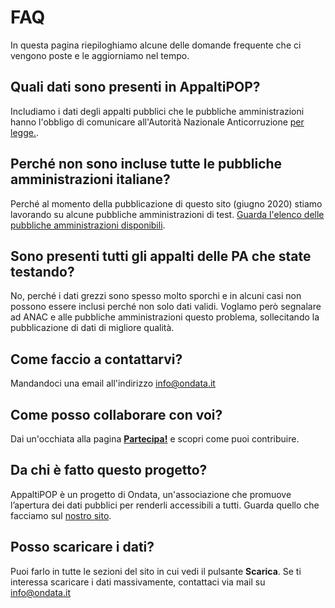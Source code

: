 # FAQ

In questa pagina riepiloghiamo alcune delle domande frequente che ci vengono poste e le aggiorniamo nel tempo.

## Quali dati sono presenti in AppaltiPOP?

Includiamo i dati degli appalti pubblici che le pubbliche amministrazioni hanno l'obbligo di comunicare all'Autorità Nazionale Anticorruzione [per legge.](http://www.anticorruzione.it/portal/public/classic/Attivitadocumentazione/ContrattiPubblici/Normativa).

## Perché non sono incluse tutte le pubbliche amministrazioni italiane?

Perché al momento della pubblicazione di questo sito (giugno 2020) stiamo lavorando su alcune pubbliche amministrazioni di test. [Guarda l'elenco delle pubbliche amministrazioni disponibili](./buyers).

## Sono presenti tutti gli appalti delle PA che state testando?

No, perché i dati grezzi sono spesso molto sporchi e in alcuni casi non possono essere inclusi perché non solo dati validi. Voglamo però segnalare ad ANAC e alle pubbliche amministrazioni questo problema, sollecitando la pubblicazione di dati di migliore qualità.

## Come faccio a contattarvi?

Mandandoci una email all'indirizzo info@ondata.it

## Come posso collaborare con voi?

Dai un'occhiata alla pagina **[Partecipa!](./get-involved)** e scopri come puoi contribuire.

## Da chi è fatto questo progetto?

AppaltiPOP è un progetto di Ondata, un'associazione che promuove l’apertura dei dati pubblici per renderli accessibili a tutti. Guarda quello che facciamo sul [nostro sito](https://www.ondata.it).

## Posso scaricare i dati?

Puoi farlo in tutte le sezioni del sito in cui vedi il pulsante **Scarica**. Se ti interessa scaricare i dati massivamente, contattaci via mail su info@ondata.it
